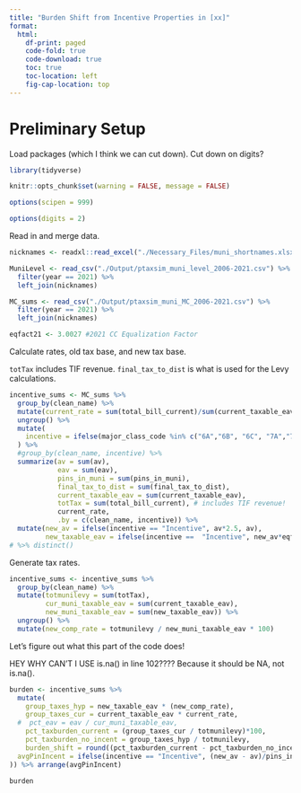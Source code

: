 ```yaml
---
title: "Burden Shift from Incentive Properties in [xx]" 
format: 
  html:
    df-print: paged
    code-fold: true
    code-download: true
    toc: true
    toc-location: left
    fig-cap-location: top
---
```


# Preliminary Setup

Load packages (which I think we can cut down). Cut down on digits?

```r

library(tidyverse)

knitr::opts_chunk$set(warning = FALSE, message = FALSE)

options(scipen = 999)

options(digits = 2)

```

Read in and merge data.

```r

nicknames <- readxl::read_excel("./Necessary_Files/muni_shortnames.xlsx")

MuniLevel <- read_csv("./Output/ptaxsim_muni_level_2006-2021.csv") %>%
  filter(year == 2021) %>%
  left_join(nicknames)

MC_sums <- read_csv("./Output/ptaxsim_muni_MC_2006-2021.csv") %>% 
  filter(year == 2021) %>% 
  left_join(nicknames)

eqfact21 <- 3.0027 #2021 CC Equalization Factor

```

Calculate rates, old tax base, and new tax base.

`totTax` includes TIF revenue.
`final_tax_to_dist` is what is used for the Levy calculations. 

```r

incentive_sums <- MC_sums %>%
  group_by(clean_name) %>%
  mutate(current_rate = sum(total_bill_current)/sum(current_taxable_eav)) %>%
  ungroup() %>%
  mutate(
    incentive = ifelse(major_class_code %in% c("6A","6B", "6C", "7A","7B","7C","8"), "Incentive", "Non-Incentive")
  ) %>%
  #group_by(clean_name, incentive) %>%
  summarize(av = sum(av),
            eav = sum(eav),
            pins_in_muni = sum(pins_in_muni),
            final_tax_to_dist = sum(final_tax_to_dist),
            current_taxable_eav = sum(current_taxable_eav),
            totTax = sum(total_bill_current), # includes TIF revenue! 
            current_rate,
            .by = c(clean_name, incentive)) %>%
  mutate(new_av = ifelse(incentive == "Incentive", av*2.5, av),
         new_taxable_eav = ifelse(incentive ==  "Incentive", new_av*eqfact21, current_taxable_eav)) 
# %>% distinct()


```

Generate tax rates.

```r

incentive_sums <- incentive_sums %>% 
  group_by(clean_name) %>% 
  mutate(totmunilevy = sum(totTax),
         cur_muni_taxable_eav = sum(current_taxable_eav),
         new_muni_taxable_eav = sum(new_taxable_eav)) %>%
  ungroup() %>%
  mutate(new_comp_rate = totmunilevy / new_muni_taxable_eav * 100)

```

Let's figure out what this part of the code does!

HEY WHY CAN'T I USE is.na() in line 102????
Because it should be NA, not is.na().

```r

burden <- incentive_sums %>% 
  mutate(
    group_taxes_hyp = new_taxable_eav * (new_comp_rate),
    group_taxes_cur = current_taxable_eav * current_rate,
  #  pct_eav = eav / cur_muni_taxable_eav,
    pct_taxburden_current = (group_taxes_cur / totmunilevy)*100,
    pct_taxburden_no_incent = group_taxes_hyp / totmunilevy,
    burden_shift = round((pct_taxburden_current - pct_taxburden_no_incent), digits =2),
  avgPinIncent = ifelse(incentive == "Incentive", (new_av - av)/pins_in_muni, NA
)) %>% arrange(avgPinIncent)

burden
```
